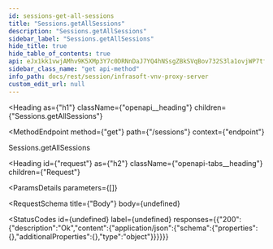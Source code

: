 ```yaml
---
id: sessions-get-all-sessions
title: "Sessions.getAllSessions"
description: "Sessions.getAllSessions"
sidebar_label: "Sessions.getAllSessions"
hide_title: true
hide_table_of_contents: true
api: eJx1kk1vwjAMhv9K5XMp3Y7c0DRNnDaJ7YQ4hNSsgZBkSVqBov732S3la1ovjWP7tf04CaxDL6KyZlHBDJYYAp1D8Y1xrvVoQg4eg6MTBpgleC5L/lUYpFeOsyn3fU9h0pqIJrJXOKeV7LWnu8AhCYKs8SD45DxXjqoX7HIQVaU4VOiPB088OSR5u9mhjNDxl0NA2XgVTzBbrXNwwosDRvRhsO8b+38oyqktz00eYJlYkzEN14iAvh1kEzResxe69bX+kgcaO1Vma3m2qKLmlsn2IthtnLSmndDEx9NkECRllh36eyrKooTHrhdjctYnZkNiQXFEFWkTXMnQ2By7fIFugC8kw2dEzoZ4EOYm7BZERiSyGxR3xdMIPeIxTp0WyrB+DyCdMa3ggol41FSM71LaiIBfXncdX/806M87aoVXYsNcVmvSqlFUxIG57pFCYC4lOt5CK3TDtf+8H+Z+2djb6ye9hV/RKfS/
sidebar_class_name: "get api-method"
info_path: docs/rest/session/infrasoft-vnv-proxy-server
custom_edit_url: null
---
```



<Heading
  as={"h1"}
  className={"openapi__heading"}
  children={"Sessions.getAllSessions"}
>
</Heading>

<MethodEndpoint
  method={"get"}
  path={"/sessions"}
  context={"endpoint"}
>
  
</MethodEndpoint>



Sessions.getAllSessions

<Heading
  id={"request"}
  as={"h2"}
  className={"openapi-tabs__heading"}
  children={"Request"}
>
</Heading>

<ParamsDetails
  parameters={[]}
>
  
</ParamsDetails>

<RequestSchema
  title={"Body"}
  body={undefined}
>
  
</RequestSchema>

<StatusCodes
  id={undefined}
  label={undefined}
  responses={{"200":{"description":"Ok","content":{"application/json":{"schema":{"properties":{},"additionalProperties":{},"type":"object"}}}}}}
>
  
</StatusCodes>


      
